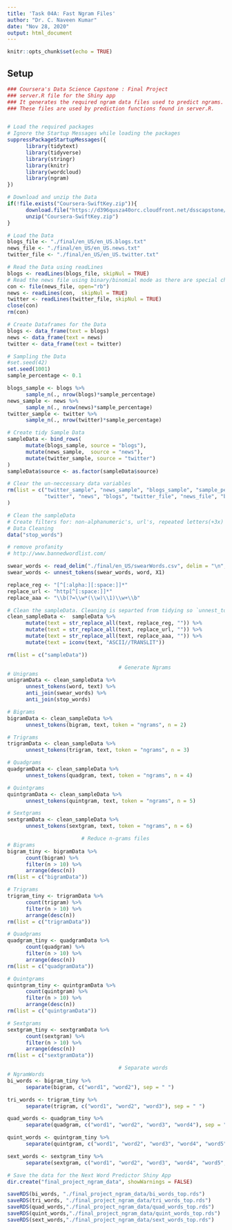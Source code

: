 ```yaml
---
title: 'Task 04A: Fast Ngram Files'
author: "Dr. C. Naveen Kumar"
date: "Nov 28, 2020"
output: html_document
---
```


```r
knitr::opts_chunk$set(echo = TRUE)
```

## Setup
```r
### Coursera's Data Science Capstone : Final Project
### server.R file for the Shiny app
### It generates the required ngram data files used to predict ngrams.
### These files are used by prediction functions found in server.R.


# Load the required packages
# Ignore the Startup Messages while loading the packages
suppressPackageStartupMessages({
      library(tidytext)
      library(tidyverse)
      library(stringr)
      library(knitr)
      library(wordcloud)
      library(ngram)
})

# Download and unzip the Data
if(!file.exists("Coursera-SwiftKey.zip")){
      download.file("https://d396qusza40orc.cloudfront.net/dsscapstone/dataset/Coursera-SwiftKey.zip", "Coursera-SwiftKey.zip")
      unzip("Coursera-SwiftKey.zip")
}

# Load the Data
blogs_file <- "./final/en_US/en_US.blogs.txt"
news_file <- "./final/en_US/en_US.news.txt"
twitter_file <- "./final/en_US/en_US.twitter.txt"

# Read the Data using readLines
blogs <- readLines(blogs_file, skipNul = TRUE)
# Read the news file using binary/binomial mode as there are special characters in the text
con <- file(news_file, open="rb")
news <- readLines(con,  skipNul = TRUE)
twitter <- readLines(twitter_file, skipNul = TRUE)
close(con)
rm(con)

# Create Dataframes for the Data
blogs <- data_frame(text = blogs)
news <- data_frame(text = news)
twitter <- data_frame(text = twitter)

# Sampling the Data
#set.seed(42)
set.seed(1001)
sample_percentage <- 0.1

blogs_sample <- blogs %>%
      sample_n(., nrow(blogs)*sample_percentage)
news_sample <- news %>%
      sample_n(., nrow(news)*sample_percentage)
twitter_sample <- twitter %>%
      sample_n(., nrow(twitter)*sample_percentage)

# Create tidy Sample Data
sampleData <- bind_rows(
      mutate(blogs_sample, source = "blogs"),
      mutate(news_sample,  source = "news"),
      mutate(twitter_sample, source = "twitter")
)
sampleData$source <- as.factor(sampleData$source)

# Clear the un-neccessary data variables
rm(list = c("twitter_sample", "news_sample", "blogs_sample", "sample_percentage",
            "twitter", "news", "blogs", "twitter_file", "news_file", "blogs_file")
)

# Clean the sampleData
# Create filters for: non-alphanumeric's, url's, repeated letters(+3x)
# Data Cleaning
data("stop_words")

# remove profanity
# http://www.bannedwordlist.com/

swear_words <- read_delim("./final/en_US/swearWords.csv", delim = "\n", col_names = FALSE)
swear_words <- unnest_tokens(swear_words, word, X1)

replace_reg <- "[^[:alpha:][:space:]]*"
replace_url <- "http[^[:space:]]*"
replace_aaa <- "\\b(?=\\w*(\\w)\\1)\\w+\\b"

# Clean the sampleData. Cleaning is separted from tidying so `unnest_tokens` function can be used for words, and ngrams.
clean_sampleData <-  sampleData %>%
      mutate(text = str_replace_all(text, replace_reg, "")) %>%
      mutate(text = str_replace_all(text, replace_url, "")) %>%
      mutate(text = str_replace_all(text, replace_aaa, "")) %>%
      mutate(text = iconv(text, "ASCII//TRANSLIT"))

rm(list = c("sampleData"))

                                    # Generate Ngrams
# Unigrams
unigramData <- clean_sampleData %>%
      unnest_tokens(word, text) %>%
      anti_join(swear_words) %>%
      anti_join(stop_words)

# Bigrams
bigramData <- clean_sampleData %>%
      unnest_tokens(bigram, text, token = "ngrams", n = 2)

# Trigrams
trigramData <- clean_sampleData %>%
      unnest_tokens(trigram, text, token = "ngrams", n = 3)

# Quadgrams
quadgramData <- clean_sampleData %>%
      unnest_tokens(quadgram, text, token = "ngrams", n = 4)

# Quintgrams
quintgramData <- clean_sampleData %>%
      unnest_tokens(quintgram, text, token = "ngrams", n = 5)

# Sextgrams
sextgramData <- clean_sampleData %>%
      unnest_tokens(sextgram, text, token = "ngrams", n = 6)

                        # Reduce n-grams files
# Bigrams
bigram_tiny <- bigramData %>%
      count(bigram) %>%
      filter(n > 10) %>%
      arrange(desc(n))
rm(list = c("bigramData"))

# Trigrams
trigram_tiny <- trigramData %>%
      count(trigram) %>%
      filter(n > 10) %>%
      arrange(desc(n))
rm(list = c("trigramData"))

# Quadgrams
quadgram_tiny <- quadgramData %>%
      count(quadgram) %>%
      filter(n > 10) %>%
      arrange(desc(n))
rm(list = c("quadgramData"))

# Quintgrams
quintgram_tiny <- quintgramData %>%
      count(quintgram) %>%
      filter(n > 10) %>%
      arrange(desc(n))
rm(list = c("quintgramData"))

# Sextgrams
sextgram_tiny <- sextgramData %>%
      count(sextgram) %>%
      filter(n > 10) %>%
      arrange(desc(n))
rm(list = c("sextgramData"))

                                    # Separate words
# NgramWords
bi_words <- bigram_tiny %>%
      separate(bigram, c("word1", "word2"), sep = " ")

tri_words <- trigram_tiny %>%
      separate(trigram, c("word1", "word2", "word3"), sep = " ")

quad_words <- quadgram_tiny %>%
      separate(quadgram, c("word1", "word2", "word3", "word4"), sep = " ")

quint_words <- quintgram_tiny %>%
      separate(quintgram, c("word1", "word2", "word3", "word4", "word5"), sep = " ")

sext_words <- sextgram_tiny %>%
      separate(sextgram, c("word1", "word2", "word3", "word4", "word5", "word6"), sep = " ")

# Save the data for the Next Word Predictor Shiny App
dir.create("final_project_ngram_data", showWarnings = FALSE)

saveRDS(bi_words, "./final_project_ngram_data/bi_words_top.rds")
saveRDS(tri_words, "./final_project_ngram_data/tri_words_top.rds")
saveRDS(quad_words,"./final_project_ngram_data/quad_words_top.rds")
saveRDS(quint_words,"./final_project_ngram_data/quint_words_top.rds")
saveRDS(sext_words,"./final_project_ngram_data/sext_words_top.rds")
```